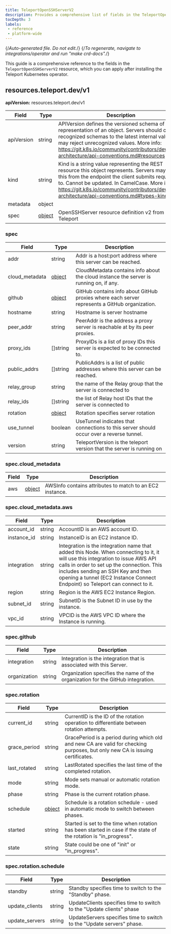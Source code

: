 ```yaml
---
title: TeleportOpenSSHServerV2
description: Provides a comprehensive list of fields in the TeleportOpenSSHServerV2 resource available through the Teleport Kubernetes operator
tocDepth: 3
labels:
 - reference
 - platform-wide
---
```


{/*Auto-generated file. Do not edit.*/}
{/*To regenerate, navigate to integrations/operator and run "make crd-docs".*/}

This guide is a comprehensive reference to the fields in the `TeleportOpenSSHServerV2`
resource, which you can apply after installing the Teleport Kubernetes operator.


## resources.teleport.dev/v1

**apiVersion:** resources.teleport.dev/v1

|Field|Type|Description|
|---|---|---|
|apiVersion|string|APIVersion defines the versioned schema of this representation of an object. Servers should convert recognized schemas to the latest internal value, and may reject unrecognized values. More info: https://git.k8s.io/community/contributors/devel/sig-architecture/api-conventions.md#resources|
|kind|string|Kind is a string value representing the REST resource this object represents. Servers may infer this from the endpoint the client submits requests to. Cannot be updated. In CamelCase. More info: https://git.k8s.io/community/contributors/devel/sig-architecture/api-conventions.md#types-kinds|
|metadata|object||
|spec|[object](#spec)|OpenSSHServer resource definition v2 from Teleport|

### spec

|Field|Type|Description|
|---|---|---|
|addr|string|Addr is a host:port address where this server can be reached.|
|cloud_metadata|[object](#speccloud_metadata)|CloudMetadata contains info about the cloud instance the server is running on, if any.|
|github|[object](#specgithub)|GitHub contains info about GitHub proxies where each server represents a GitHub organization.|
|hostname|string|Hostname is server hostname|
|peer_addr|string|PeerAddr is the address a proxy server is reachable at by its peer proxies.|
|proxy_ids|[]string|ProxyIDs is a list of proxy IDs this server is expected to be connected to.|
|public_addrs|[]string|PublicAddrs is a list of public addresses where this server can be reached.|
|relay_group|string|the name of the Relay group that the server is connected to|
|relay_ids|[]string|the list of Relay host IDs that the server is connected to|
|rotation|[object](#specrotation)|Rotation specifies server rotation|
|use_tunnel|boolean|UseTunnel indicates that connections to this server should occur over a reverse tunnel.|
|version|string|TeleportVersion is the teleport version that the server is running on|

### spec.cloud_metadata

|Field|Type|Description|
|---|---|---|
|aws|[object](#speccloud_metadataaws)|AWSInfo contains attributes to match to an EC2 instance.|

### spec.cloud_metadata.aws

|Field|Type|Description|
|---|---|---|
|account_id|string|AccountID is an AWS account ID.|
|instance_id|string|InstanceID is an EC2 instance ID.|
|integration|string|Integration is the integration name that added this Node. When connecting to it, it will use this integration to issue AWS API calls in order to set up the connection. This includes sending an SSH Key and then opening a tunnel (EC2 Instance Connect Endpoint) so Teleport can connect to it.|
|region|string|Region is the AWS EC2 Instance Region.|
|subnet_id|string|SubnetID is the Subnet ID in use by the instance.|
|vpc_id|string|VPCID is the AWS VPC ID where the Instance is running.|

### spec.github

|Field|Type|Description|
|---|---|---|
|integration|string|Integration is the integration that is associated with this Server.|
|organization|string|Organization specifies the name of the organization for the GitHub integration.|

### spec.rotation

|Field|Type|Description|
|---|---|---|
|current_id|string|CurrentID is the ID of the rotation operation to differentiate between rotation attempts.|
|grace_period|string|GracePeriod is a period during which old and new CA are valid for checking purposes, but only new CA is issuing certificates.|
|last_rotated|string|LastRotated specifies the last time of the completed rotation.|
|mode|string|Mode sets manual or automatic rotation mode.|
|phase|string|Phase is the current rotation phase.|
|schedule|[object](#specrotationschedule)|Schedule is a rotation schedule - used in automatic mode to switch between phases.|
|started|string|Started is set to the time when rotation has been started in case if the state of the rotation is "in_progress".|
|state|string|State could be one of "init" or "in_progress".|

### spec.rotation.schedule

|Field|Type|Description|
|---|---|---|
|standby|string|Standby specifies time to switch to the "Standby" phase.|
|update_clients|string|UpdateClients specifies time to switch to the "Update clients" phase|
|update_servers|string|UpdateServers specifies time to switch to the "Update servers" phase.|

